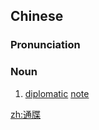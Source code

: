 ==Chinese==
{{zh-forms}}

===Pronunciation===
{{zh-pron
|m=tōngdié
|c=tung1 dip6
|mn=thong-tia̍p
|cat=n
}}

===Noun===
{{zh-noun}}

# [[diplomatic]] [[note]]

[[zh:通牒]]
